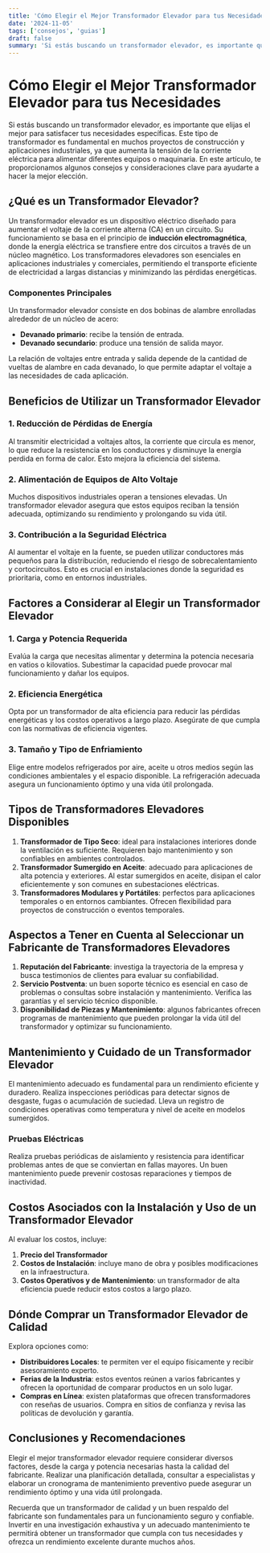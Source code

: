 ```yaml
---
title: 'Cómo Elegir el Mejor Transformador Elevador para tus Necesidades'
date: '2024-11-05'
tags: ['consejos', 'guias']
draft: false
summary: 'Si estás buscando un transformador elevador, es importante que elijas el mejor para satisfacer tus necesidades específicas. Este tipo de transformador es fundamental en muchos proyectos de construcción y aplicaciones industriales, ya que aumenta la tensión de la corriente eléctrica para alimentar diferentes equipos o maquinaria. En este artículo, te proporcionamos algunos consejos y consideraciones clave para ayudarte a hacer la mejor elección.'
---
```


# Cómo Elegir el Mejor Transformador Elevador para tus Necesidades

Si estás buscando un transformador elevador, es importante que elijas el mejor para satisfacer tus necesidades específicas. Este tipo de transformador es fundamental en muchos proyectos de construcción y aplicaciones industriales, ya que aumenta la tensión de la corriente eléctrica para alimentar diferentes equipos o maquinaria. En este artículo, te proporcionamos algunos consejos y consideraciones clave para ayudarte a hacer la mejor elección.

## ¿Qué es un Transformador Elevador?

Un transformador elevador es un dispositivo eléctrico diseñado para aumentar el voltaje de la corriente alterna (CA) en un circuito. Su funcionamiento se basa en el principio de **inducción electromagnética**, donde la energía eléctrica se transfiere entre dos circuitos a través de un núcleo magnético. Los transformadores elevadores son esenciales en aplicaciones industriales y comerciales, permitiendo el transporte eficiente de electricidad a largas distancias y minimizando las pérdidas energéticas.

### Componentes Principales

Un transformador elevador consiste en dos bobinas de alambre enrolladas alrededor de un núcleo de acero:

- **Devanado primario**: recibe la tensión de entrada.
- **Devanado secundario**: produce una tensión de salida mayor.

La relación de voltajes entre entrada y salida depende de la cantidad de vueltas de alambre en cada devanado, lo que permite adaptar el voltaje a las necesidades de cada aplicación.

## Beneficios de Utilizar un Transformador Elevador

### 1. Reducción de Pérdidas de Energía

Al transmitir electricidad a voltajes altos, la corriente que circula es menor, lo que reduce la resistencia en los conductores y disminuye la energía perdida en forma de calor. Esto mejora la eficiencia del sistema.

### 2. Alimentación de Equipos de Alto Voltaje

Muchos dispositivos industriales operan a tensiones elevadas. Un transformador elevador asegura que estos equipos reciban la tensión adecuada, optimizando su rendimiento y prolongando su vida útil.

### 3. Contribución a la Seguridad Eléctrica

Al aumentar el voltaje en la fuente, se pueden utilizar conductores más pequeños para la distribución, reduciendo el riesgo de sobrecalentamiento y cortocircuitos. Esto es crucial en instalaciones donde la seguridad es prioritaria, como en entornos industriales.

## Factores a Considerar al Elegir un Transformador Elevador

### 1. Carga y Potencia Requerida

Evalúa la carga que necesitas alimentar y determina la potencia necesaria en vatios o kilovatios. Subestimar la capacidad puede provocar mal funcionamiento y dañar los equipos.

### 2. Eficiencia Energética

Opta por un transformador de alta eficiencia para reducir las pérdidas energéticas y los costos operativos a largo plazo. Asegúrate de que cumpla con las normativas de eficiencia vigentes.

### 3. Tamaño y Tipo de Enfriamiento

Elige entre modelos refrigerados por aire, aceite u otros medios según las condiciones ambientales y el espacio disponible. La refrigeración adecuada asegura un funcionamiento óptimo y una vida útil prolongada.

## Tipos de Transformadores Elevadores Disponibles

1. **Transformador de Tipo Seco**: ideal para instalaciones interiores donde la ventilación es suficiente. Requieren bajo mantenimiento y son confiables en ambientes controlados.
2. **Transformador Sumergido en Aceite**: adecuado para aplicaciones de alta potencia y exteriores. Al estar sumergidos en aceite, disipan el calor eficientemente y son comunes en subestaciones eléctricas.
3. **Transformadores Modulares y Portátiles**: perfectos para aplicaciones temporales o en entornos cambiantes. Ofrecen flexibilidad para proyectos de construcción o eventos temporales.

## Aspectos a Tener en Cuenta al Seleccionar un Fabricante de Transformadores Elevadores

1. **Reputación del Fabricante**: investiga la trayectoria de la empresa y busca testimonios de clientes para evaluar su confiabilidad.
2. **Servicio Postventa**: un buen soporte técnico es esencial en caso de problemas o consultas sobre instalación y mantenimiento. Verifica las garantías y el servicio técnico disponible.
3. **Disponibilidad de Piezas y Mantenimiento**: algunos fabricantes ofrecen programas de mantenimiento que pueden prolongar la vida útil del transformador y optimizar su funcionamiento.

## Mantenimiento y Cuidado de un Transformador Elevador

El mantenimiento adecuado es fundamental para un rendimiento eficiente y duradero. Realiza inspecciones periódicas para detectar signos de desgaste, fugas o acumulación de suciedad. Lleva un registro de condiciones operativas como temperatura y nivel de aceite en modelos sumergidos.

### Pruebas Eléctricas

Realiza pruebas periódicas de aislamiento y resistencia para identificar problemas antes de que se conviertan en fallas mayores. Un buen mantenimiento puede prevenir costosas reparaciones y tiempos de inactividad.

## Costos Asociados con la Instalación y Uso de un Transformador Elevador

Al evaluar los costos, incluye:

1. **Precio del Transformador**
2. **Costos de Instalación**: incluye mano de obra y posibles modificaciones en la infraestructura.
3. **Costos Operativos y de Mantenimiento**: un transformador de alta eficiencia puede reducir estos costos a largo plazo.

## Dónde Comprar un Transformador Elevador de Calidad

Explora opciones como:

- **Distribuidores Locales**: te permiten ver el equipo físicamente y recibir asesoramiento experto.
- **Ferias de la Industria**: estos eventos reúnen a varios fabricantes y ofrecen la oportunidad de comparar productos en un solo lugar.
- **Compras en Línea**: existen plataformas que ofrecen transformadores con reseñas de usuarios. Compra en sitios de confianza y revisa las políticas de devolución y garantía.

## Conclusiones y Recomendaciones

Elegir el mejor transformador elevador requiere considerar diversos factores, desde la carga y potencia necesarias hasta la calidad del fabricante. Realizar una planificación detallada, consultar a especialistas y elaborar un cronograma de mantenimiento preventivo puede asegurar un rendimiento óptimo y una vida útil prolongada.

Recuerda que un transformador de calidad y un buen respaldo del fabricante son fundamentales para un funcionamiento seguro y confiable. Invertir en una investigación exhaustiva y un adecuado mantenimiento te permitirá obtener un transformador que cumpla con tus necesidades y ofrezca un rendimiento excelente durante muchos años.
